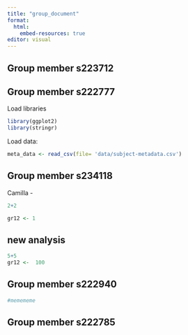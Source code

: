 ```yaml
---
title: "group_document"
format:
  html:
    embed-resources: true
editor: visual
---
```


## Group member s223712

## Group member s222777

Load libraries

```r
library(ggplot2)
library(stringr)
```

Load data:

```r

meta_data <- read_csv(file= 'data/subject-metadata.csv')

```

## Group member s234118

Camilla -

```r
2+2

gr12 <- 1
```

## new analysis 
```r
5+5 
gr12 <-  100

```


## Group member s222940
```r
#memememe
```


## Group member s222785
